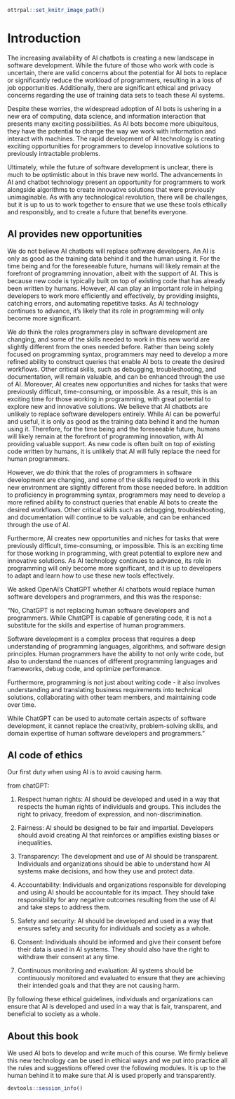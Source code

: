 
```r
ottrpal::set_knitr_image_path()
```

# Introduction

The increasing availability of AI chatbots is creating a new landscape in software development. While the future of those who work with code is uncertain, there are valid concerns about the potential for AI bots to replace or significantly reduce the workload of programmers, resulting in a loss of job opportunities. Additionally, there are significant ethical and privacy concerns regarding the use of training data sets to teach these AI systems.

Despite these worries, the widespread adoption of AI bots is ushering in a new era of computing, data science, and information interaction that presents many exciting possibilities. As AI bots become more ubiquitous, they have the potential to change the way we work with information and interact with machines. The rapid development of AI technology is creating exciting opportunities for programmers to develop innovative solutions to previously intractable problems.

Ultimately, while the future of software development is unclear, there is much to be optimistic about in this brave new world. The advancements in AI and chatbot technology present an opportunity for programmers to work alongside algorithms to create innovative solutions that were previously unimaginable. As with any technological revolution, there will be challenges, but it is up to us to work together to ensure that we use these tools ethically and responsibly, and to create a future that benefits everyone.

## AI provides new opportunities

We do not believe AI chatbots will replace software developers. An AI is only as good as the training data behind it and the human using it. For the time being and for the foreseeable future, humans will likely remain at the forefront of programming innovation, albeit with the support of AI. This is because new code is typically built on top of existing code that has already been written by humans. However, AI can play an important role in helping developers to work more efficiently and effectively, by providing insights, catching errors, and automating repetitive tasks. As AI technology continues to advance, it's likely that its role in programming will only become more significant. 

We _do_ think the roles programmers play in software development are changing, and some of the skills needed to work in this new world are slightly different from the ones  needed before. Rather than being solely focused on programming syntax, programmers may need to develop a more refined ability to construct queries that enable AI bots to create the desired workflows. Other critical skills, such as debugging, troubleshooting, and documentation, will remain valuable, and can be enhanced through the use of AI. Moreover, AI creates new opportunities and niches for tasks that were previously difficult, time-consuming, or impossible. As a result, this is an exciting time for those working in programming, with great potential to explore new and innovative solutions. We believe that AI chatbots are unlikely to replace software developers entirely. While AI can be powerful and useful, it is only as good as the training data behind it and the human using it. Therefore, for the time being and the foreseeable future, humans will likely remain at the forefront of programming innovation, with AI providing valuable support. As new code is often built on top of existing code written by humans, it is unlikely that AI will fully replace the need for human programmers.

However, we _do_ think that the roles of programmers in software development are changing, and some of the skills required to work in this new environment are slightly different from those needed before. In addition to proficiency in programming syntax, programmers may need to develop a more refined ability to construct queries that enable AI bots to create the desired workflows. Other critical skills such as debugging, troubleshooting, and documentation will continue to be valuable, and can be enhanced through the use of AI.

Furthermore, AI creates new opportunities and niches for tasks that were previously difficult, time-consuming, or impossible. This is an exciting time for those working in programming, with great potential to explore new and innovative solutions. As AI technology continues to advance, its role in programming will only become more significant, and it is up to developers to adapt and learn how to use these new tools effectively.

::: {.reflection}

We asked OpenAI's ChatGPT whether AI chatbots would replace human software developers and programmers, and this was the response:

"No, ChatGPT is not replacing human software developers and programmers. While ChatGPT is capable of generating code, it is not a substitute for the skills and expertise of human programmers.

Software development is a complex process that requires a deep understanding of programming languages, algorithms, and software design principles. Human programmers have the ability to not only write code, but also to understand the nuances of different programming languages and frameworks, debug code, and optimize performance.

Furthermore, programming is not just about writing code - it also involves understanding and translating business requirements into technical solutions, collaborating with other team members, and maintaining code over time.

While ChatGPT can be used to automate certain aspects of software development, it cannot replace the creativity, problem-solving skills, and domain expertise of human software developers and programmers."
:::

## AI code of ethics

Our first duty when using AI is to avoid causing harm. 

from chatGPT:

1. Respect human rights: AI should be developed and used in a way that respects the human rights of individuals and groups. This includes the right to privacy, freedom of expression, and non-discrimination.

1. Fairness: AI should be designed to be fair and impartial. Developers should avoid creating AI that reinforces or amplifies existing biases or inequalities.

1. Transparency: The development and use of AI should be transparent. Individuals and organizations should be able to understand how AI systems make decisions, and how they use and protect data.

1. Accountability: Individuals and organizations responsible for developing and using AI should be accountable for its impact. They should take responsibility for any negative outcomes resulting from the use of AI and take steps to address them.

1. Safety and security: AI should be developed and used in a way that ensures safety and security for individuals and society as a whole.

1. Consent: Individuals should be informed and give their consent before their data is used in AI systems. They should also have the right to withdraw their consent at any time.

1. Continuous monitoring and evaluation: AI systems should be continuously monitored and evaluated to ensure that they are achieving their intended goals and that they are not causing harm.

By following these ethical guidelines, individuals and organizations can ensure that AI is developed and used in a way that is fair, transparent, and beneficial to society as a whole.

## About this book

We used AI bots to develop and write much of this course. We firmly believe this new technology can be used in ethical ways and we put into practice all the rules and suggestions offered over the following modules. It is up to the human behind it to make sure that AI is used properly and transparently.



```r
devtools::session_info()
```
